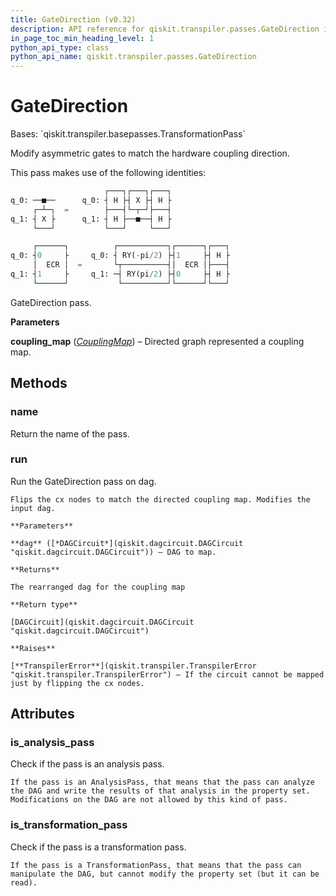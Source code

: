 ```yaml
---
title: GateDirection (v0.32)
description: API reference for qiskit.transpiler.passes.GateDirection in qiskit v0.32
in_page_toc_min_heading_level: 1
python_api_type: class
python_api_name: qiskit.transpiler.passes.GateDirection
---
```


# GateDirection

<Class id="qiskit.transpiler.passes.GateDirection" isDedicatedPage={true} github="https://github.com/qiskit/qiskit/tree/stable/0.18/qiskit/transpiler/passes/utils/gate_direction.py" signature="GateDirection(*args, **kwargs)" modifiers="class">
  Bases: `qiskit.transpiler.basepasses.TransformationPass`

  Modify asymmetric gates to match the hardware coupling direction.

  This pass makes use of the following identities:

  ```python
                       ┌───┐┌───┐┌───┐
  q_0: ──■──      q_0: ┤ H ├┤ X ├┤ H ├
       ┌─┴─┐  =        ├───┤└─┬─┘├───┤
  q_1: ┤ X ├      q_1: ┤ H ├──■──┤ H ├
       └───┘           └───┘     └───┘

       ┌──────┐          ┌───────────┐┌──────┐┌───┐
  q_0: ┤0     ├     q_0: ┤ RY(-pi/2) ├┤1     ├┤ H ├
       │  ECR │  =       └┬──────────┤│  ECR │├───┤
  q_1: ┤1     ├     q_1: ─┤ RY(pi/2) ├┤0     ├┤ H ├
       └──────┘           └──────────┘└──────┘└───┘
  ```

  GateDirection pass.

  **Parameters**

  **coupling\_map** ([*CouplingMap*](qiskit.transpiler.CouplingMap "qiskit.transpiler.CouplingMap")) – Directed graph represented a coupling map.

  ## Methods

  <span id="qiskit-transpiler-passes-gatedirection-name" />

  ### name

  <Function id="qiskit.transpiler.passes.GateDirection.name" signature="GateDirection.name()">
    Return the name of the pass.
  </Function>

  <span id="qiskit-transpiler-passes-gatedirection-run" />

  ### run

  <Function id="qiskit.transpiler.passes.GateDirection.run" signature="GateDirection.run(dag)">
    Run the GateDirection pass on dag.

    Flips the cx nodes to match the directed coupling map. Modifies the input dag.

    **Parameters**

    **dag** ([*DAGCircuit*](qiskit.dagcircuit.DAGCircuit "qiskit.dagcircuit.DAGCircuit")) – DAG to map.

    **Returns**

    The rearranged dag for the coupling map

    **Return type**

    [DAGCircuit](qiskit.dagcircuit.DAGCircuit "qiskit.dagcircuit.DAGCircuit")

    **Raises**

    [**TranspilerError**](qiskit.transpiler.TranspilerError "qiskit.transpiler.TranspilerError") – If the circuit cannot be mapped just by flipping the cx nodes.
  </Function>

  ## Attributes

  ### is\_analysis\_pass

  <Attribute id="qiskit.transpiler.passes.GateDirection.is_analysis_pass">
    Check if the pass is an analysis pass.

    If the pass is an AnalysisPass, that means that the pass can analyze the DAG and write the results of that analysis in the property set. Modifications on the DAG are not allowed by this kind of pass.
  </Attribute>

  ### is\_transformation\_pass

  <Attribute id="qiskit.transpiler.passes.GateDirection.is_transformation_pass">
    Check if the pass is a transformation pass.

    If the pass is a TransformationPass, that means that the pass can manipulate the DAG, but cannot modify the property set (but it can be read).
  </Attribute>
</Class>

